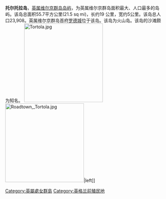 {{Expand language|1=en|time=2021-05-01T05:23:50+00:00}}
{{Infobox islands
| name             = 托尔托拉岛
| image name       = BritishVirginIsland map.png
| image caption    = 托尔托拉岛為英屬維爾京群島面積最大的島嶼
| map image        = Caribbean - Tortola.PNG
| map caption      = 
| native name      = Tortola
| native name lang = 
| location         = [[大西洋|大西洋]]
| coordinates      = {{coord|18|25|24|N|64|37|05|W|display=inline,title}}
| archipelago      = [[维尔京群岛|處女羣島]]
| area_km2         = 55.7
| length_km        = 19
| width_km         = 5
| highest mount    = {{le|塞奇山国家公园|Mount Sage National Park|塞奇山}}
| elevation_m      = 530
| country          = United Kingdom
| country admin divisions title     = [[英國海外領土|海外领土]]
| country admin divisions           = [[英屬處女群島|英屬處女群島]]
| country largest city              = [[羅德城|羅德城]]
| country largest city population   = 9,400
| population       = 23,908
| population as of = 
| density_km2      = 429.23
| ethnic groups    = 
}}
'''托尔托拉岛'''，[[英属维尔京群岛|英属维尔京群岛]][[岛屿|岛屿]]，为英属维尔京群岛面积最大、人口最多的岛屿。该岛总面积55.7平方公里(21.5 sq mi)，长约19 公里，宽约5公里。该岛总人口23,908。英属维尔京群岛首府[[罗德城|罗德城]]位于该岛。该岛为火山岛。该岛的沙滩颇为知名。
[[File:Tortola.jpg|250px]]
[[File:Roadtown,_Tortola.jpg|250px]]|left]]

[[Category:英屬處女群島|Category:英屬處女群島]]
[[Category:英格兰前殖民地|Category:英格兰前殖民地]]